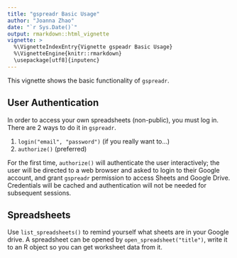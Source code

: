 ```yaml
---
title: "gspreadr Basic Usage"
author: "Joanna Zhao"
date: "`r Sys.Date()`"
output: rmarkdown::html_vignette
vignette: >
  %\VignetteIndexEntry{Vignette gspeadr Basic Usage}
  %\VignetteEngine{knitr::rmarkdown}
  \usepackage[utf8]{inputenc}
---
```


This vignette shows the basic functionality of `gspreadr`.

## User Authentication

In order to access your own spreadsheets (non-public), you must log in. There are 2 ways to do it in `gspreadr`. 

1.  `login("email", "password")` (if you really want to...)
2.  `authorize()` (preferred)

For the first time, `authorize()` will authenticate the user interactively; the user will be directed to a web browser and asked to login to their Google account, and grant `gspreadr` permission to access Sheets and Google Drive. Credentials will be cached and authentication will not be needed for subsequent sessions. 

## Spreadsheets

Use `list_spreadsheets()` to remind yourself what sheets are in your Google drive. A spreadsheet can be opened by `open_spreadsheet("title")`, write it to an R object so you can get worksheet data from it. 

